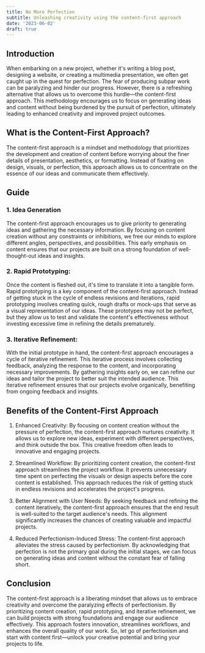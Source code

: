 ```yaml
---
title: No More Perfection
subtitle: Unleashing creativity using the content-first approach
date: '2023-06-02'
draft: true
---
```


## Introduction

When embarking on a new project, whether it's writing a blog post, designing a website, or creating a multimedia presentation, we often get caught up in the quest for perfection. The fear of producing subpar work can be paralyzing and hinder our progress. However, there is a refreshing alternative that allows us to overcome this hurdle—the content-first approach. This methodology encourages us to focus on generating ideas and content without being burdened by the pursuit of perfection, ultimately leading to enhanced creativity and improved project outcomes.

## What is the Content-First Approach?

The content-first approach is a mindset and methodology that prioritizes the development and creation of content before worrying about the finer details of presentation, aesthetics, or formatting. Instead of fixating on design, visuals, or perfection, this approach allows us to concentrate on the essence of our ideas and communicate them effectively.

## Guide

### 1. Idea Generation

The content-first approach encourages us to give priority to generating ideas and gathering the necessary information. By focusing on content creation without any constraints or inhibitions, we free our minds to explore different angles, perspectives, and possibilities. This early emphasis on content ensures that our projects are built on a strong foundation of well-thought-out ideas and insights.

### 2. Rapid Prototyping:

Once the content is fleshed out, it's time to translate it into a tangible form. Rapid prototyping is a key component of the content-first approach. Instead of getting stuck in the cycle of endless revisions and iterations, rapid prototyping involves creating quick, rough drafts or mock-ups that serve as a visual representation of our ideas. These prototypes may not be perfect, but they allow us to test and validate the content's effectiveness without investing excessive time in refining the details prematurely.

### 3. Iterative Refinement:

With the initial prototype in hand, the content-first approach encourages a cycle of iterative refinement. This iterative process involves collecting feedback, analyzing the response to the content, and incorporating necessary improvements. By gathering insights early on, we can refine our ideas and tailor the project to better suit the intended audience. This iterative refinement ensures that our projects evolve organically, benefiting from ongoing feedback and insights.

## Benefits of the Content-First Approach

1. Enhanced Creativity: By focusing on content creation without the pressure of perfection, the content-first approach nurtures creativity. It allows us to explore new ideas, experiment with different perspectives, and think outside the box. This creative freedom often leads to innovative and engaging projects.

2. Streamlined Workflow: By prioritizing content creation, the content-first approach streamlines the project workflow. It prevents unnecessary time spent on perfecting the visuals or design aspects before the core content is established. This approach reduces the risk of getting stuck in endless revisions and accelerates the project's progress.

3. Better Alignment with User Needs: By seeking feedback and refining the content iteratively, the content-first approach ensures that the end result is well-suited to the target audience's needs. This alignment significantly increases the chances of creating valuable and impactful projects.

4. Reduced Perfectionism-Induced Stress: The content-first approach alleviates the stress caused by perfectionism. By acknowledging that perfection is not the primary goal during the initial stages, we can focus on generating ideas and content without the constant fear of falling short.

## Conclusion

The content-first approach is a liberating mindset that allows us to embrace creativity and overcome the paralyzing effects of perfectionism. By prioritizing content creation, rapid prototyping, and iterative refinement, we can build projects with strong foundations and engage our audience effectively. This approach fosters innovation, streamlines workflows, and enhances the overall quality of our work. So, let go of perfectionism and start with content first—unlock your creative potential and bring your projects to life.
